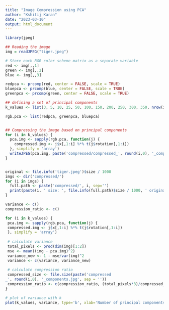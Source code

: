 ```yaml
---
title: "Image Compression using PCA"
author: "Kshitij Karan"
date: "2023-03-10"
output: html_document
---
```


```r

library(jpeg)

## Reading the image
img = readJPEG("tiger.jpeg")

# Store each RGB color scheme matrix as a separate variable
red <- img[,,1]
green <- img[,,2]
blue <- img[,,3]

redpca <- prcomp(red, center = FALSE, scale = TRUE)
bluepca <- prcomp(blue, center = FALSE, scale = TRUE)
greenpca <- prcomp(green, center = FALSE, scale = TRUE)


```


```r

## defining a set of principal components
k_values <- list(3, 5, 10, 25, 50, 100, 150, 200, 250, 300, 350, nrow(img))

rgb.pca <- list(redpca, greenpca, bluepca)


## Compressing the image based on principal components
for (i in k_values) {
  pca.img <- sapply(rgb.pca, function(j) {
    compressed.img <- j$x[,1:i] %*% t(j$rotation[,1:i])
  }, simplify = 'array')
  writeJPEG(pca.img, paste('compressed/compressed_', round(i,0), '_components.jpg', sep = ''))
}


original <- file.info('tiger.jpeg')$size / 1000
imgs <- dir('compressed/')
for (i in imgs) {
  full.path <- paste('compressed/', i, sep='')
  print(paste(i, ' size: ', file.info(full.path)$size / 1000, ' original: ', original, ' % diff: ', round((file.info(full.path)$size / 1000 - original) / original, 2) * 100, '%', sep = ''))
}

```

```r

variance <- c()
compression_ratio <- c()

for (i in k_values) {
 pca.img <- sapply(rgb.pca, function(j) {
 compressed.img <- j$x[,1:i] %*% t(j$rotation[,1:i])
 }, simplify = 'array')
 
 # calculate variance 
 total_pixels <- prod(dim(img)[1:2])
 mse <- mean((img - pca.img)^2)
 variance_new <- 1 - mse/var(img)^2
 variance <- c(variance, variance_new)
 
 # calculate compression ratio
 compressed_size <- file.size(paste('compressed
_', round(i,0), '_components.jpg', sep = ''))
 compression_ratio <- c(compression_ratio, (total_pixels*3)/compressed_size)
}

# plot of variance with k
plot(k_values, variance, type='b', xlab='Number of principal components (k)', ylab='Variance', main='Variance vs Number of principal components (k)')



```
